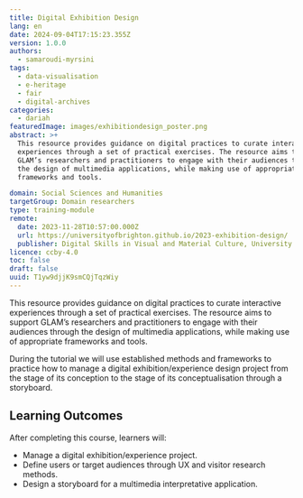 ```yaml
---
title: Digital Exhibition Design
lang: en
date: 2024-09-04T17:15:23.355Z
version: 1.0.0
authors:
  - samaroudi-myrsini
tags:
  - data-visualisation
  - e-heritage
  - fair
  - digital-archives
categories:
  - dariah
featuredImage: images/exhibitiondesign_poster.png
abstract: >+
  This resource provides guidance on digital practices to curate interactive
  experiences through a set of practical exercises. The resource aims to support
  GLAM’s researchers and practitioners to engage with their audiences through
  the design of multimedia applications, while making use of appropriate
  frameworks and tools.

domain: Social Sciences and Humanities
targetGroup: Domain researchers
type: training-module
remote:
  date: 2023-11-28T10:57:00.000Z
  url: https://universityofbrighton.github.io/2023-exhibition-design/
  publisher: Digital Skills in Visual and Material Culture, University of Brighton
licence: ccby-4.0
toc: false
draft: false
uuid: T1yw9djjK9smCQjTqzWiy
---
```


This resource provides guidance on digital practices to curate interactive experiences through a set of practical exercises. The resource aims to support GLAM’s researchers and practitioners to engage with their audiences through the design of multimedia applications, while making use of appropriate frameworks and tools.

During the tutorial we will use established methods and frameworks to practice how to manage a digital exhibition/experience design project from the stage of its conception to the stage of its conceptualisation through a storyboard.

## **Learning Outcomes**

After completing this course, learners will:

- Manage a digital exhibition/experience project.
- Define users or target audiences through UX and visitor research methods.
- Design a storyboard for a multimedia interpretative application.

<ExternalResource title="Interested in learning more?" subtitle="Check out the tutorial: Digital Exhibition Design" url="https://universityofbrighton.github.io/2023-exhibition-design/" />
